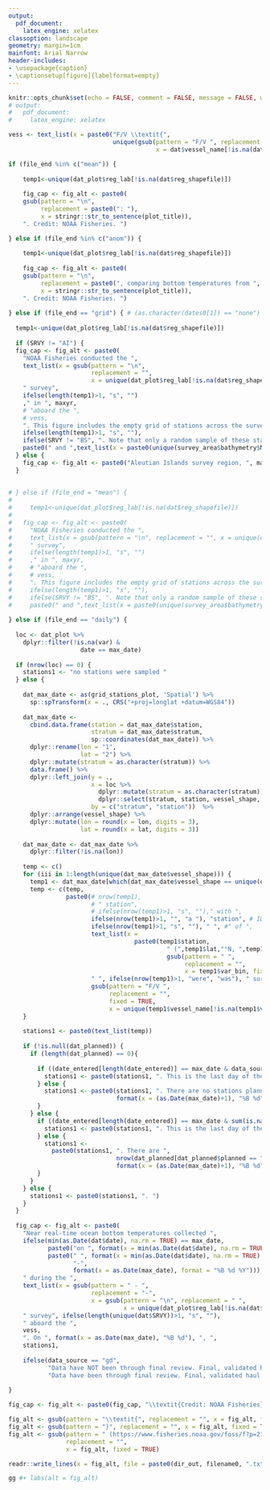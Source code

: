 ```yaml
---
output:
  pdf_document:
    latex_engine: xelatex
classoption: landscape
geometry: margin=1cm
mainfont: Arial Narrow
header-includes:
- \usepackage{caption}
- \captionsetup[figure]{labelformat=empty}
---
```

\fontsize{12}{22}
\fontseries{b}
\selectfont
\pagenumbering{gobble}


```r
knitr::opts_chunk$set(echo = FALSE, comment = FALSE, message = FALSE, warning = FALSE, error = FALSE)
# output:
#   pdf_document:
#     latex_engine: xelatex
```

```r

vess <- text_list(x = paste0("F/V \\textit{",
                             unique(gsub(pattern = "F/V ", replacement = "", fixed = TRUE, 
                                         x = dat$vessel_name[!is.na(dat$vessel_name)])),"}"))

if (file_end %in% c("mean")) {
  
    temp1<-unique(dat_plot$reg_lab[!is.na(dat$reg_shapefile)])
  
    fig_cap <- fig_alt <- paste0(
    gsub(pattern = "\n", 
         replacement = paste0(": "), 
         x = stringr::str_to_sentence(plot_title)), 
    ". Credit: NOAA Fisheries. ")

} else if (file_end %in% c("anom")) {
  
    temp1<-unique(dat_plot$reg_lab[!is.na(dat$reg_shapefile)])
  
    fig_cap <- fig_alt <- paste0(
    gsub(pattern = "\n", 
         replacement = paste0(", comparing bottom temperatures from ", maxyr, " to "), 
         x = stringr::str_to_sentence(plot_title)), 
    ". Credit: NOAA Fisheries. ")
  
} else if (file_end == "grid") { # (as.character(dates0[1]) == "none") {
  
  temp1<-unique(dat_plot$reg_lab[!is.na(dat$reg_shapefile)])
  
  if (SRVY != "AI") {
  fig_cap <- fig_alt <- paste0(
    "NOAA Fisheries conducted the ", 
    text_list(x = gsub(pattern = "\n", 
                       replacement = "", 
                       x = unique(dat_plot$reg_lab[!is.na(dat$reg_shapefile)]))),
    " survey",
    ifelse(length(temp1)>1, "s", "")
    ," in ", maxyr, 
    # "aboard the ",
    # vess,
    ". This figure includes the empty grid of stations across the survey area",
    ifelse(length(temp1)>1, "s", ""),
    ifelse(SRVY != "BS", ". Note that only a random sample of these stations are surveyed each year. ", 
    paste0(" and ",text_list(x = paste0(unique(survey_area$bathymetry$METERS), "m"))," bathymetry. ")))
  } else {
    fig_cap <- fig_alt <- paste0("Aleutian Islands survey region, ", maxyr, ". ")
  }
  
  
# } else if (file_end = "mean") {
#   
#     temp1<-unique(dat_plot$reg_lab[!is.na(dat$reg_shapefile)])
#   
#   fig_cap <- fig_alt <- paste0(
#     "NOAA Fisheries conducted the ", 
#     text_list(x = gsub(pattern = "\n", replacement = "", x = unique(dat_plot$reg_lab[!is.na(dat$reg_shapefile)]))),
#     " survey",
#     ifelse(length(temp1)>1, "s", "")
#     ," in ", maxyr, 
#     # "aboard the ",
#     # vess,
#     ". This figure includes the empty grid of stations across the survey area",
#     ifelse(length(temp1)>1, "s", ""),
#     ifelse(SRVY != "BS", ". Note that only a random sample of these stations are surveyed each year. ", 
#     paste0(" and ",text_list(x = paste0(unique(survey_area$bathymetry$METERS), "m"))," bathymetry. ")))
  
} else if (file_end == "daily") {
  
  loc <- dat_plot %>% 
    dplyr::filter(!is.na(var) & 
                    date == max_date) 
  
  if (nrow(loc) == 0) {
    stations1 <- "no stations were sampled "
  } else {
    
    dat_max_date <- as(grid_stations_plot, 'Spatial') %>%
      sp::spTransform(x = ., CRS("+proj=longlat +datum=WGS84"))
    
    dat_max_date <- 
      cbind.data.frame(station = dat_max_date$station, 
                       stratum = dat_max_date$stratum, 
                       sp::coordinates(dat_max_date)) %>% 
      dplyr::rename(lon = "1", 
                    lat = "2") %>%
      dplyr::mutate(stratum = as.character(stratum)) %>%
      data.frame() %>%
      dplyr::left_join(y = ., 
                       x = loc %>% 
                         dplyr::mutate(stratum = as.character(stratum)) %>% 
                         dplyr::select(stratum, station, vessel_shape, vessel_name, date, var_bin), 
                       by = c("stratum", "station"))  %>%
      dplyr::arrange(vessel_shape) %>% 
      dplyr::mutate(lon = round(x = lon, digits = 3), 
                    lat = round(x = lat, digits = 3)) 
    
    dat_max_date <- dat_max_date %>% 
      dplyr::filter(!is.na(lon))
    
    temp <- c()
    for (iii in 1:length(unique(dat_max_date$vessel_shape))) {
      temp1 <- dat_max_date[which(dat_max_date$vessel_shape == unique(dat_max_date$vessel_shape)[iii]),]
      temp <- c(temp, 
                paste0(# nrow(temp1), 
                       # " station",
                       # ifelse(nrow(temp1)>1, "s", "")," with ",
                       ifelse(nrow(temp1)>1, "", "a "), "station", # ID", 
                       ifelse(nrow(temp1)>1, "s", ""), " ", #" of ",
                       text_list(x = 
                                   paste0(temp1$station,
                                            " (",temp1$lat,"°N, ",temp1$lon,"°W; ",
                                            gsub(pattern = " ", 
                                                 replacement = "", 
                                                 x = temp1$var_bin, fixed = TRUE),"°C)")), 
                       " ", ifelse(nrow(temp1)>1, "were", "was"), " surveyed by the F/V \\textit{",
                       gsub(pattern = "F/V ", 
                            replacement = "", 
                            fixed = TRUE,
                            x = unique(temp1$vessel_name[!is.na(temp1$vessel_name)])),"}") )
    }
    
    stations1 <- paste0(text_list(temp))
    
    if (!is.null(dat_planned)) {
      if (length(dat_planned) == 0){
        
        if ((date_entered[length(date_entered)] == max_date & data_source == "haul")) {
          stations1 <- paste0(stations1, ". This is the last day of the survey. ")
        } else {
          stations1 <- paste0(stations1, ". There are no stations planned for ", 
                              format(x = (as.Date(max_date)+1), "%B %d"), ". ")
        }
      } else {
        if ((date_entered[length(date_entered)] == max_date & sum(is.na(dat$var))>0)) {
          stations1 <- paste0(stations1, ". This is the last day of the survey. ")
        } else {
          stations1 <- 
            paste0(stations1, ". There are ",
                              nrow(dat_planned[dat_planned$planned == "Y",])," stations planned for ", 
                              format(x = (as.Date(max_date)+1), "%B %d"), ". ")
        }
      }
    } else {
      stations1 <- paste0(stations1, ". ")
    }
  }
  
  fig_cap <- fig_alt <- paste0(
    "Near real-time ocean bottom temperatures collected ", 
    ifelse(min(as.Date(dat$date), na.rm = TRUE) == max_date, 
           paste0("on ", format(x = min(as.Date(dat$date), na.rm = TRUE), "%B %d %Y")), 
           paste0(" ", format(x = min(as.Date(dat$date), na.rm = TRUE), "%B %d"), 
                  "-", 
                  format(x = as.Date(max_date), format = "%B %d %Y"))), 
    " during the ",
    text_list(x = gsub(pattern = " - ", 
                       replacement = "-", 
                       x = gsub(pattern = "\n", replacement = " ", 
                                x = unique(dat_plot$reg_lab[!is.na(dat$reg_shapefile)])))),
    " survey", ifelse(length(unique(dat$SRVY))>1, "s", ""),
    " aboard the ",
    vess,
    ". On ", format(x = as.Date(max_date), "%B %d"), ", ",
    stations1, 
    
    ifelse(data_source == "gd", 
           "Data have NOT been through final review. Final, validated haul and catch data will be publicly accessible on FOSS platform (https://www.fisheries.noaa.gov/foss/f?p=215:200:1899488600966:Mail:NO:::). ", 
           "Data have been through final review. Final, validated haul and catch data collected at each station), are be publicly accessible on FOSS platform (https://www.fisheries.noaa.gov/foss/f?p=215:200:1899488600966:Mail:NO:::). "))
  
}

fig_cap <- fig_alt <- paste0(fig_cap, "\\textit{Credit: NOAA Fisheries}")

fig_alt <- gsub(pattern = "\\textit{", replacement = "", x = fig_alt, fixed = TRUE)
fig_alt <- gsub(pattern = "}", replacement = "", x = fig_alt, fixed = TRUE)
fig_alt <- gsub(pattern = " (https://www.fisheries.noaa.gov/foss/f?p=215:200:1899488600966:Mail:NO:::)", 
                replacement = "", 
                x = fig_alt, fixed = TRUE)

readr::write_lines(x = fig_alt, file = paste0(dir_out, filename0, ".txt"))

```

```r
gg #+ labs(alt = fig_alt)
```

